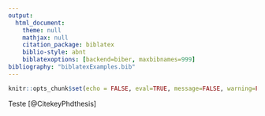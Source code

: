 ```yaml
---
output:
  html_document:
    theme: null
    mathjax: null
    citation_package: biblatex
    biblio-style: abnt
    biblatexoptions: [backend=biber, maxbibnames=999]
bibliography: "biblatexExamples.bib"
---
```


```r
knitr::opts_chunk$set(echo = FALSE, eval=TRUE, message=FALSE, warning=FALSE)
```


Teste [@CitekeyPhdthesis]

